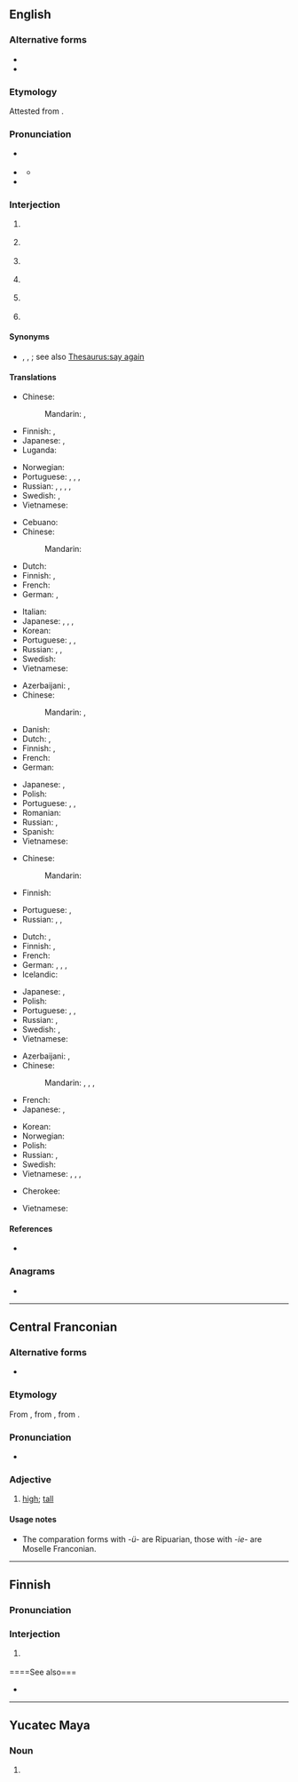 {{also|Huh|hūh}}
==English==

===Alternative forms===
* {{alter|en|hah}}
* {{alter|en|hunh}}

===Etymology===
Attested from {{circa2|1600}}.

===Pronunciation===
* {{a|RP}} {{IPA|en|/hʌ/|[hʌ̃]}}
* {{a|GA}} {{IPA|en|/hə/|[hə̃]}}
** {{audio|en|en-us-huh.ogg|Audio (US, California)}}
* {{rhymes|en|ʌ|s=1}}

===Interjection===
{{en-interj}}
{{wikipedia|Speech disfluency#"Huh" – the universal syllable|"Huh", the universal syllable}}

# {{lb|en|with falling pitch}} {{non-gloss definition|used to express [[amusement]] or subtle [[surprise]].}}
#: {{ux|en|'''Huh!''' I'm sure I locked it when I left.}}
# {{non-gloss definition|Used to express [[doubt]] or [[confusion]].}}
#: {{ux|en|'''Huh?''' Where did they go?}}
# {{lb|en|with rising pitch}} {{non-gloss definition|Used to [[reinforce]] a [[question]].}}
#: {{ux|en|Where were you last night? '''Huh'''?}}
# {{lb|en|slang|with falling pitch}} {{non-gloss definition|Used either to [[belittle]] the issuer of a statement/question, or [[sarcasm|sarcastically]] to indicate utter agreement, and that the statement being responded to is an extreme [[understatement]]. The intonation is changed to distinguish between the two meanings - implied [[dullness]] for belittlement, and [[feigned]] [[surprise]] for utter agreement.}}
#: {{ux|en|(belittlement) A: "We should go to an amusement park, it would be fun." B: "'''Huh.'''"}}
#: {{ux|en|(agreement) A: "Murder is bad." B: "'''Huh!'''"}}
# {{lb|en|informal|with rising pitch}} {{non-gloss definition|Used to indicate that one did not hear what was said.}}
#: {{ux|en|'''Huh'''? Could you speak up?}}
# {{lb|en|informal|with falling pitch}} {{non-gloss definition|Used to create a [[tag question]].}}
#: {{ux|en|It's getting kind of late, '''huh?'''}}

====Synonyms====
* {{sense|to indicate that one didn't hear}} {{l|en|come again}}, {{l|en|pardon}}, {{l|en|what}}; see also [[Thesaurus:say again]]

====Translations====
{{trans-top|to express amusement or subtle surprise}}
* Chinese:
*: Mandarin: {{t+|cmn|嗯|tr=ēn|sc=Hani}}, {{t+|cmn|哼|tr=hēng|sc=Hani}}
* Finnish: {{t+|fi|häh}}, {{t+|fi|höh}}
* Japanese: {{t+|ja|え|tr=e|sc=Jpan}}, {{t+|ja|えっ|tr=e'|sc=Jpan}}
* Luganda: {{t|lg|eh eh}}
{{trans-mid}}
* Norwegian: {{t+|no|hva}}
* Portuguese: {{t+|pt|puxa}}, {{t+|pt|eta}}, {{t+|pt|eita}}, {{t+|pt|caramba}}
* Russian: {{t+|ru|а}}, {{t+|ru|что}}, {{t+|ru|да}}, {{t|ru|[[да]] [[ну]]}} {{qualifier|in questions}}, {{t+|ru|ха}} {{qualifier|in statements}}
* Swedish: {{t+|sv|vad}}, {{t|sv|vad nu}}
* Vietnamese: {{t+|vi|ủa}}
{{trans-bottom}}

{{trans-top|expressing doubt or confusion}}
* Cebuano: {{t|ceb|ha}}
* Chinese:
*: Mandarin: {{t+|cmn|嘿|tr=hēi|sc=Hani}}
* Dutch: {{t+|nl|hè}}
* Finnish: {{t+|fi|häh}}, {{t+|fi|höh}}
* French: {{t+|fr|hein}}
* German: {{t+|de|hä}}, {{t|de|häh}}
{{trans-mid}}
* Italian: {{t+|it|eh}}
* Japanese: {{t|ja|へえ|tr=hē|sc=Jpan}}, {{t+|ja|え|tr=e|sc=Jpan}}, {{t+|ja|よ|tr=yo|sc=Jpan}}, {{t+|ja|ぞ|tr=zo|sc=Jpan}}
* Korean: {{t+|ko|어}}
* Portuguese: {{t+|pt|ué}}, {{t+|pt|como}}, {{t|pt|hã}}
* Russian: {{t+|ru|что}}, {{t+|ru|а}}, {{t+|ru|да}} {{qualifier|with special intonation}}
* Swedish: {{t+|sv|vad}}
* Vietnamese: {{t+|vi|ủa}}
{{trans-bottom}}

{{trans-top|to reinforce a question}}
* Azerbaijani: {{t+|az|ha}}, {{t|az|hah}}
* Chinese:
*: Mandarin: {{t+|cmn|呢|tr=ne|sc=Hani}}, {{t+|cmn|啊|tr=à, a|sc=Hani}}
* Danish: {{t|da|æh}}
* Dutch: {{t+|nl|hè}}, {{t+|nl|nou}}
* Finnish: {{t|fi|täh}}, {{t+|fi|mitä}}
* French: {{t+|fr|hein}}
* German: {{t+|de|hä}}
{{trans-mid}}
* Japanese: {{t+|ja|ね|tr=ne|sc=Jpan}}, {{t+|ja|な|tr=na|sc=Jpan}}
* Polish: {{t+|pl|co}}
* Portuguese: {{t+|pt|hein}}, {{t|pt|hã}}, {{t+|pt|hein}}
* Romanian: {{t+|ro|a}}
* Russian: {{t+|ru|а}}, {{t+|ru|да}}
* Spanish: {{t+|es|eh}}
* Vietnamese: {{t+|vi|hả}}
{{trans-bottom}}

{{trans-top|"I know, huh" what huh}}
* Chinese:
*: Mandarin: {{t+|cmn|啊|tr=à|sc=Hani}}
* Finnish: {{t+|fi|joo}}
{{trans-mid}}
* Portuguese: {{t|pt|dã}}, {{t|pt|não brinca}}
* Russian: {{t+|ru|да}}, {{t+|ru|угу́}} {{qualifier|first meaning}}, {{t+|ru|ага́}} {{qualifier|both meanings}}
{{trans-bottom}}

{{trans-top|to indicate that one didn't hear}}
* Dutch: {{t+|nl|hè}}, {{t+|nl|wat}}
* Finnish: {{t+|fi|häh}}, {{t|fi|täh}}
* French: {{t+|fr|hein}}
* German: {{t+|de|hä}}, {{t|de|häh}}, {{t+|de|wie}}, {{t+|de|was}}
* Icelandic: {{t+|is|ha}}
{{trans-mid}}
* Japanese: {{t+|ja|え|tr=e|sc=Jpan}}, {{t+|ja|えっ|tr=e'|sc=Jpan}}
* Polish: {{t+|pl|hę}}
* Portuguese: {{t|pt|hã}}, {{t+|pt|hem}}, {{t+|pt|como}}
* Russian: {{t+|ru|что}}, {{t+|ru|а}}
* Swedish: {{t+|sv|vad}}, {{t+|sv|hur sa}}
* Vietnamese: {{t|vi|cái gì}}
{{trans-bottom}}

{{trans-top|tag question}}
* Azerbaijani: {{t+|az|ha}}, {{t|az|hah}}
* Chinese:
*: Mandarin: {{t+|cmn|嗎|sc=Hani}}, {{t+|cmn|吗|tr=ma|sc=Hani}}, {{t+|cmn|呢|tr=ne|sc=Hani}}, {{t+|cmn|嘛|tr=ma|sc=Hani}}
* French: {{t+|fr|hein}}
* Japanese: {{t+|ja|ね|tr=ne|sc=Jpan}}, {{t+|ja|か|tr=ka|sc=Jpan}}
{{trans-mid}}
* Korean: {{t|ko|아이가}} {{qualifier|Gyeongsang dialectal}}
* Norwegian: {{t|no|eller hva}}
* Polish: {{t+|pl|nie}}
* Russian: {{t+|ru|а}}, {{t+|ru|да}}
* Swedish: {{t+|sv|eller hur}}
* Vietnamese: {{t+|vi|nhỉ}}, {{t+|vi|nhể}}, {{t+|vi|nhở}}, {{t+|vi|à}}
{{trans-bottom}}

{{checktrans-top}}
* Cherokee: {{t-check|chr|hv}} <!-- wrong script, it seems, should be Cher -->
{{trans-mid}}
* Vietnamese: {{qualifier|3}} {{t+check|vi|a!}} <!-- was "[[a|a!]]" - assumed inflected form or vocalised spelling; please verify if linking is acceptable. see [[User:Kephir/gadgets/xte#Translation_fixing]] -->
{{trans-bottom}}

====References====
* {{R:OED Online}}

===Anagrams===
* {{anagrams|en|a=hhu|uhh}}

----

==Central Franconian==

===Alternative forms===
* {{alter|gmw-cfr|hiech|hieh||western Moselle Franconian}}

===Etymology===
From {{inh|gmw-cfr|goh|hōh}}, from {{inh|gmw-cfr|gmw-pro|*hauh}}, from {{inh|gmw-cfr|gem-pro|*hauhaz}}.

===Pronunciation===
* {{IPA|gmw-cfr|/huː/}}

===Adjective===
{{head|gmw-cfr|adjective|masculine|huhe|feminine|huh|comparative|hüher|or|hühter|or|hieher|superlative|et [[hühste]]|or|hüchste|or|hühtste|or|hiehtste}}

# {{lb|gmw-cfr|Ripuarian|eastern|_|Moselle Franconian}} [[high]]; [[tall]]

====Usage notes====
* The comparation forms with ''-ü-'' are Ripuarian, those with ''-ie-'' are Moselle Franconian.

----

==Finnish==

===Pronunciation===
{{fi-p}}

===Interjection===
{{fi-int}}

# {{l|en|phew}} {{gloss|used to show relief, fatigue, or surprise}}

====See also===
* {{l|fi|huh huh}}

----

==Yucatec Maya==

===Noun===
{{head|yua|noun}}

# {{obsolete spelling of|yua|huuh}}